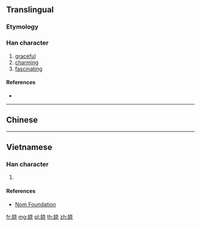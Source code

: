 {{also|嬈}}
==Translingual==

===Etymology===
{{Han simp|嬈|f=垚|t=戈 without 丶}}

===Han character===
{{Han char|rn=38|rad=女|as=06|sn=9|four=|canj=VJPU|ids=⿰女尧}}

# [[graceful]]
# [[charming]]
# [[fascinating]]

====References====
* {{Han ref|kx=0261.321|hdz=21043.130|uh=5A06|ud=23046}}

----

==Chinese==
{{zh-see|嬈}}

----

==Vietnamese==

===Han character===
{{vi-hantu|[[nhiêu]]|rs=女06}}

# {{defn|lang=vi|sort=女06}}

====References====
* [http://nomfoundation.org/common/nom_details.php?codepoint=5a06 Nom Foundation]

[[fr:娆]]
[[mg:娆]]
[[pl:娆]]
[[th:娆]]
[[zh:娆]]